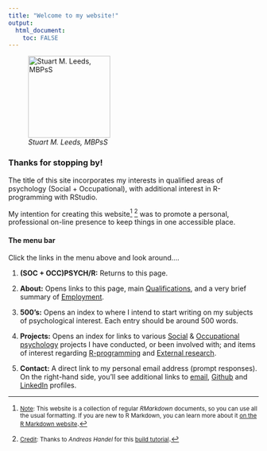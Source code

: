 ```yaml
---
title: "Welcome to my website!"
output: 
  html_document:
    toc: FALSE
---
```


![*Stuart M. Leeds, MBPsS*](./images/me2020sq.jpg){height="165"}

### Thanks for stopping by!

The title of this site incorporates my interests in qualified areas of
psychology (Social + Occupational), with additional interest in R-programming
with RStudio.

My intention for creating this website^[<small><u>Note</u>: This website is a
collection of regular *RMarkdown* documents, so you can use all the usual
formatting. If you are new to R Markdown, you can learn more about it [on the R
Markdown website</small>](https://rmarkdown.rstudio.com/).] ^[<small><u>Credit</u>: Thanks to
*Andreas Handel* for this [build
tutorial</small>](https://www.andreashandel.com/posts/github-website/).] was to promote
a personal, professional on-line presence to keep things in one accessible
place.

#### The menu bar

Click the links in the menu above and look around....

1. __(SOC + OCC)PSYCH/R:__ Returns to this page.

2. __About:__ Opens links to this page, main [Qualifications](./index_qual.html), and a very brief summary of [Employment](./index_employ.html).

3. __500's:__ Opens an index to where I intend to start writing on my subjects of
psychological interest. Each entry should be around 500 words.

4. __Projects:__ Opens an index for links to various [Social](./project_index_soc.html) &
[Occupational psychology](./project_index_occ.html) projects I have 
conducted, or been involved with; and items of interest regarding
[R-programming](./project_index_r.html) and [External research](./project_index_external.html).

5. __Contact:__ A direct link to my personal email address (prompt responses). On the right-hand side, you'll see additional links to [email](mailto:<sleeds40@gmail.com>), [Github](https://github.com/sleeds50/my\_website) and [LinkedIn](https://www.linkedin.com/in/stuart-leeds2020/) profiles.
